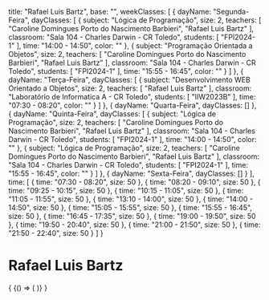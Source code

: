   title: "Rafael Luis Bartz",
  base: "",
  weekClasses: [
    {
      dayName: "Segunda-Feira",
      dayClasses: [
        {
          subject: "Lógica de Programação",
          size: 2,
          teachers: [
            "Caroline Domingues Porto do Nascimento Barbieri",
            "Rafael Luis Bartz"
          ],
          classroom: "Sala 104 - Charles Darwin - CR Toledo",
          students: [
            "FPI2024-1"
          ],
          time: "14:00 - 14:50",
          color: ""
        },
        {
          subject: "Programação Orientada a Objetos",
          size: 2,
          teachers: [
            "Caroline Domingues Porto do Nascimento Barbieri",
            "Rafael Luis Bartz"
          ],
          classroom: "Sala 104 - Charles Darwin - CR Toledo",
          students: [
            "FPI2024-1"
          ],
          time: "15:55 - 16:45",
          color: ""
        }
      ]
    },
    {
      dayName: "Terça-Feira",
      dayClasses: [
        {
          subject: "Desenvolvimento WEB Orientado a Objetos",
          size: 2,
          teachers: [
            "Rafael Luis Bartz"
          ],
          classroom: "Laboratório de Informatica A - CR Toledo",
          students: [
            "IIW2023B"
          ],
          time: "07:30 - 08:20",
          color: ""
        }
      ]
    },
    {
      dayName: "Quarta-Feira",
      dayClasses: []
    },
    {
      dayName: "Quinta-Feira",
      dayClasses: [
        {
          subject: "Lógica de Programação",
          size: 2,
          teachers: [
            "Caroline Domingues Porto do Nascimento Barbieri",
            "Rafael Luis Bartz"
          ],
          classroom: "Sala 104 - Charles Darwin - CR Toledo",
          students: [
            "FPI2024-1"
          ],
          time: "14:00 - 14:50",
          color: ""
        },
        {
          subject: "Lógica de Programação",
          size: 2,
          teachers: [
            "Caroline Domingues Porto do Nascimento Barbieri",
            "Rafael Luis Bartz"
          ],
          classroom: "Sala 104 - Charles Darwin - CR Toledo",
          students: [
            "FPI2024-1"
          ],
          time: "15:55 - 16:45",
          color: ""
        }
      ]
    },
    {
      dayName: "Sexta-Feira",
      dayClasses: []
    }
  ],
  time: [
    {
      time: "07:30 - 08:20",
      size: 50
    },
    {
      time: "08:20 - 09:10",
      size: 50
    },
    {
      time: "09:25 - 10:15",
      size: 50
    },
    {
      time: "10:15 - 11:05",
      size: 50
    },
    {
      time: "11:05 - 11:55",
      size: 50
    },
    {
      time: "13:10 - 14:00",
      size: 50
    },
    {
      time: "14:00 - 14:50",
      size: 50
    },
    {
      time: "15:05 - 15:55",
      size: 50
    },
    {
      time: "15:55 - 16:45",
      size: 50
    },
    {
      time: "16:45 - 17:35",
      size: 50
    },
    {
      time: "19:00 - 19:50",
      size: 50
    },
    {
      time: "19:50 - 20:40",
      size: 50
    },
    {
      time: "21:00 - 21:50",
      size: 50
    },
    {
      time: "21:50 - 22:40",
      size: 50
    }
  ]
}

# Rafael Luis Bartz

<div>
  {
    <BrowserOnly>
      {() => (
        <Grid
          title={data.title}
          weekClasses={data.weekClasses}
          time={data.time}
        />
      )}
    </BrowserOnly>
  }
</div>
